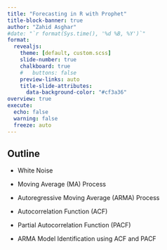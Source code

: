 ---
title: "Forecasting in R with Prophet"
title-block-banner: true
author: "Zahid Asghar"
#date: "`r format(Sys.time(), '%d %B, %Y')`"
format:
  revealjs:
    theme: [default, custom.scss]
    slide-number: true
    chalkboard: true
    #   buttons: false
    preview-links: auto
    title-slide-attributes:
      data-background-color: "#cf3a36"
overview: true
execute:
  echo: false
  warning: false
  freeze: auto
---


## Outline

- White Noise

- Moving Average (MA) Process

- Autoregressive Moving Average (ARMA) Process

- Autocorrelation Function (ACF)

- Partial Autocorrelation Function (PACF)

- ARMA Model Identification using ACF and PACF


## 

 
 
## 


## 



## 


## 


## 



## 


## 



## 


## 



## 


## 



## 





